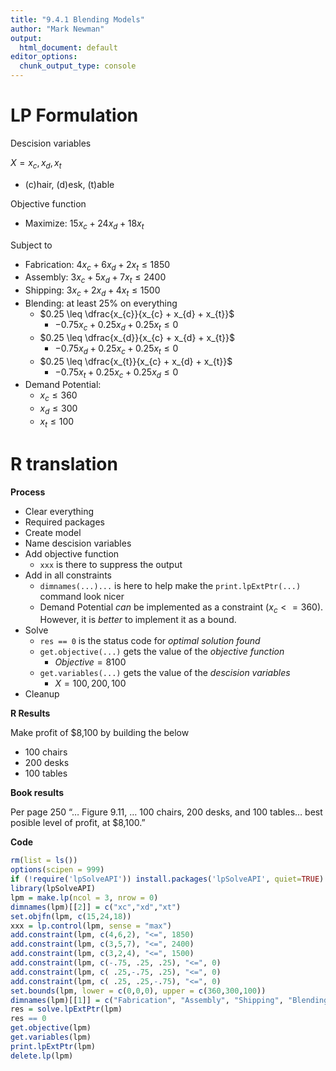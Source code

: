 ```yaml
---
title: "9.4.1 Blending Models"
author: "Mark Newman"
output:
  html_document: default
editor_options: 
  chunk_output_type: console
---
```


# LP Formulation

Descision variables

$X = x_{c}, x_{d}, x_{t}$

* (c)hair, (d)esk, (t)able

Objective function

* Maximize: $15x_{c} + 24x_{d} + 18x_{t}$
  
Subject to

* Fabrication: $4x_{c} + 6x_{d} + 2x_{t} \leq 1850$
* Assembly: $3x_{c} + 5x_{d} + 7x_{t} \leq 2400$
* Shipping: $3x_{c} + 2x_{d} + 4x_{t} \leq 1500$
* Blending: at least 25% on everything
    * $0.25 \leq \dfrac{x_{c}}{x_{c} + x_{d} + x_{t}}$
        * $-0.75x_{c} + 0.25x_{d} + 0.25x_{t} \leq 0$
    * $0.25 \leq \dfrac{x_{d}}{x_{c} + x_{d} + x_{t}}$
        * $-0.75x_{d} + 0.25x_{c} + 0.25x_{t} \leq 0$
    * $0.25 \leq \dfrac{x_{t}}{x_{c} + x_{d} + x_{t}}$
        * $-0.75x_{t} + 0.25x_{c} + 0.25x_{d} \leq 0$
* Demand Potential:
    * $x_{c} \leq 360$
    * $x_{d} \leq 300$
    * $x_{t} \leq 100$
    
# R translation

**Process**

* Clear everything
* Required packages
* Create model
* Name descision variables
* Add objective function
    * `xxx` is there to suppress the output
* Add in all constraints
    * `dimnames(...)...` is here to help make the `print.lpExtPtr(...)` command look nicer
    * Demand Potential _can_ be implemented as a constraint ($x_{c} <= 360$). However, it is _better_ to implement it as a bound.
* Solve
    * `res == 0` is the status code for _optimal solution found_
    * `get.objective(...)` gets the value of the _objective function_
        * $Objective = 8100$
    * `get.variables(...)` gets the value of the _descision variables_
        * $X = 100,200,100$
* Cleanup

**R Results**

Make profit of $8,100 by building the below

* 100 chairs
* 200 desks
* 100 tables

**Book results**

Per page 250 "... Figure 9.11, ... 100 chairs, 200 desks, and 100 tables... best posible level of profit, at $8,100."

**Code**
```r
rm(list = ls())
options(scipen = 999)
if (!require('lpSolveAPI')) install.packages('lpSolveAPI', quiet=TRUE)
library(lpSolveAPI)
lpm = make.lp(ncol = 3, nrow = 0)
dimnames(lpm)[[2]] = c("xc","xd","xt")
set.objfn(lpm, c(15,24,18))
xxx = lp.control(lpm, sense = "max")
add.constraint(lpm, c(4,6,2), "<=", 1850)
add.constraint(lpm, c(3,5,7), "<=", 2400)
add.constraint(lpm, c(3,2,4), "<=", 1500)
add.constraint(lpm, c(-.75, .25, .25), "<=", 0)
add.constraint(lpm, c( .25,-.75, .25), "<=", 0)
add.constraint(lpm, c( .25, .25,-.75), "<=", 0)
set.bounds(lpm, lower = c(0,0,0), upper = c(360,300,100))
dimnames(lpm)[[1]] = c("Fabrication", "Assembly", "Shipping", "Blending Chair", "Blending Desk", "Blending Table")
res = solve.lpExtPtr(lpm)
res == 0
get.objective(lpm)
get.variables(lpm)
print.lpExtPtr(lpm)
delete.lp(lpm)
```
